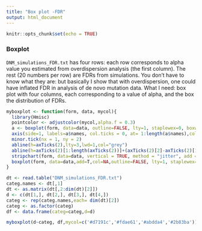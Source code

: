 ```yaml
---
title: "Box plot -FDR"
output: html_document
---
```


```r
knitr::opts_chunk$set(echo = TRUE)
```

### Boxplot
`DNM_simulations_FDR.txt` has four rows: each row corresponds to alpha value you estimated from overdispersion analysis (the first column). The rest (20 numbers per row) are FDRs from simulations. You don’t have to know what they are: but basically I show that with overdispersion, one could have inflated FDR in analysis of de novo mutation data.
What I need: box plot with four columns, each corresponding to a value of alpha, and the box the distribution of FDRs.

```r
myboxplot <- function(form, data, mycol){
  library(Hmisc)
  pointcolor <- adjustcolor(mycol,alpha.f = 0.3)
  a <- boxplot(form, data=data, outline=FALSE, lty=1, staplewex=0, boxwex=0.7, boxlwd=1.5, medlwd=1.5, col=NA, border=mycol,bty="n", frame.plot=F, xaxt='n')
  axis(side=1, labels=a$names, col.ticks = 0, at= 1:length(a$names),col=NA)
  minor.tick(nx = 1, ny = 2)
  abline(h=axTicks(2),lty=3,lwd=1,col="grey")
  abline(h=axTicks(2)[1:length(axTicks(2))]+(axTicks(2)[2]-axTicks(2)[1])/2,lty=3,lwd=1,col="grey")
  stripchart(form, data=data, vertical = TRUE, method = "jitter", add = T, pch = 19, col = pointcolor, cex=0.5)
  boxplot(form, data=data,add=T,col=NA,outline=FALSE, lty=1, staplewex=0, boxwex=0.7, boxlwd=1.5, medlwd=1.5,border=mycol, xaxt="n", yaxt="n",bty='n', frame.plot=F)
}

dt <- read.table("DNM_simulations_FDR.txt")
categ.names <- dt[,1]
dt <- as.matrix(dt[,2:dim(dt)[2]])
d <- c(dt[1,], dt[2,], dt[3,], dt[4,])
categ <- rep(categ.names,each= dim(dt)[2])
categ <- as.factor(categ)
df <- data.frame(categ=categ,d=d)

myboxplot(d~categ, df,mycol=c('#d7191c','#fdae61','#abdda4','#2b83ba'))
```
